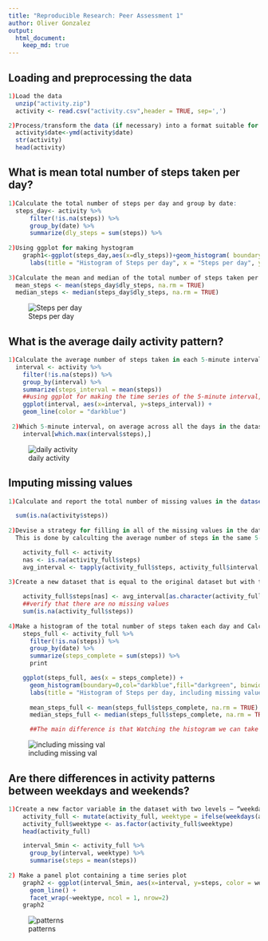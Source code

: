 ```yaml
---
title: "Reproducible Research: Peer Assessment 1"
author: Oliver Gonzalez
output: 
  html_document:
    keep_md: true
---
```



## Loading and preprocessing the data
```r
1)Load the data
  unzip("activity.zip")
  activity <- read.csv("activity.csv",header = TRUE, sep=',')

2)Process/transform the data (if necessary) into a format suitable for your analysis
  activity$date<-ymd(activity$date)
  str(activity)
  head(activity)
```
## What is mean total number of steps taken per day?
```r
1)Calculate the total number of steps per day and group by date:
  steps_day<- activity %>%
      filter(!is.na(steps)) %>%
      group_by(date) %>%
      summarize(dly_steps = sum(steps)) %>%
    
2)Using ggplot for making hystogram    
    graph1<-ggplot(steps_day,aes(x=dly_steps))+geom_histogram( boundary=0,col="darkblue",fill="darkgreen",binwidth = 1200) +
      labs(title = "Histogram of Steps per day", x = "Steps per day", y =  "Frequency")+scale_x_continuous(breaks=seq(0,25000,2500))+scale_y_continuous(breaks=seq(0,26,2))
 
3)Calculate the mean and median of the total number of steps taken per day:
  mean_steps <- mean(steps_day$dly_steps, na.rm = TRUE)
  median_steps <- median(steps_day$dly_steps, na.rm = TRUE)
``` 
![Steps per day](instructions_fig/graph1.png) 
 
## What is the average daily activity pattern?
```r
1)Calculate the average number of steps taken in each 5-minute interval per day and group by interval:
  interval <- activity %>%
    filter(!is.na(steps)) %>%
    group_by(interval) %>%
    summarize(steps_interval = mean(steps))
    ##using ggplot for making the time series of the 5-minute interval, and the average of steps
    ggplot(interval, aes(x=interval, y=steps_interval)) +
    geom_line(color = "darkblue")
  
 2)Which 5-minute interval, on average across all the days in the dataset, contains the maximum number of steps?
    interval[which.max(interval$steps),]
```
![daily activity](instructions_fig/graph2.png) 

## Imputing missing values
```r
1)Calculate and report the total number of missing values in the dataset (i.e. the total number of rows with NAs)

  sum(is.na(activity$steps))
  
2)Devise a strategy for filling in all of the missing values in the dataset. The strategy does not need to be sophisticated. For           example, you could use the mean/median for that day, or the mean for that 5-minute interval, etc.  
  This is done by calculting the average number of steps in the same 5-min interval

    activity_full <- activity
    nas <- is.na(activity_full$steps)
    avg_interval <- tapply(activity_full$steps, activity_full$interval, mean, na.rm=TRUE, simplify=TRUE)
    
3)Create a new dataset that is equal to the original dataset but with the missing data filled in.

    activity_full$steps[nas] <- avg_interval[as.character(activity_full$interval[nas])]
    ##verify that there are no missing values
    sum(is.na(activity_full$steps))
    
4)Make a histogram of the total number of steps taken each day and Calculate and report the mean and median total number of steps taken per day.    
    steps_full <- activity_full %>%
      filter(!is.na(steps)) %>%
      group_by(date) %>%
      summarize(steps_complete = sum(steps)) %>%
      print

    ggplot(steps_full, aes(x = steps_complete)) +
      geom_histogram(boundary=0,col="darkblue",fill="darkgreen", binwidth = 1200) +
      labs(title = "Histogram of Steps per day, including missing values", x = "Steps per day", y =      "Frequency")+scale_x_continuous(breaks=seq(0,25000,2500))+scale_y_continuous(breaks=seq(0,26,2))
      
      mean_steps_full <- mean(steps_full$steps_complete, na.rm = TRUE)
      median_steps_full <- median(steps_full$steps_complete, na.rm = TRUE)

      ##The main difference is that Watching the histogram we can take note tha the change is in the interval between 10000 and 12500         ##steps, grown from a frequency of 12 to a frequency of 20            
```
![including missing val](instructions_fig/Graph3.png) 

## Are there differences in activity patterns between weekdays and weekends?
```r
1)Create a new factor variable in the dataset with two levels – “weekday” and “weekend” indicating whether a given date is a weekday or weekend day.
    activity_full <- mutate(activity_full, weektype = ifelse(weekdays(activity_full$date) == "Saturday" | weekdays(activity_full$date)       == "Sunday", "weekend", "weekday"))
    activity_full$weektype <- as.factor(activity_full$weektype)
    head(activity_full)

    interval_5min <- activity_full %>%
      group_by(interval, weektype) %>%
      summarise(steps = mean(steps))
      
2) Make a panel plot containing a time series plot
    graph2 <- ggplot(interval_5min, aes(x=interval, y=steps, color = weektype)) +
      geom_line() +
      facet_wrap(~weektype, ncol = 1, nrow=2)
    graph2
```
![patterns](instructions_fig/Graph4.png) 
 
